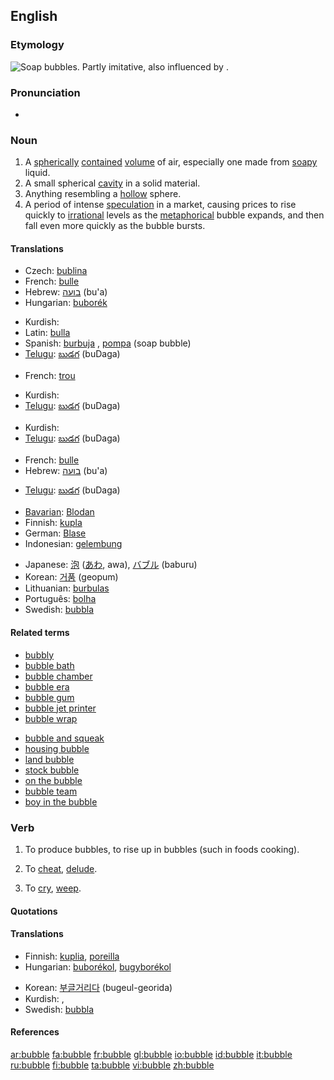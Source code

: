 ==English==
{{wikipedia}}

===Etymology===
[[Image:Soap Bubble - foliage background - iridescent colours - Traquair 040801.jpg|thumb|right|Soap bubbles.]]
Partly imitative, also influenced by {{term|burble}}.

===Pronunciation===
*{{audio|en-us-bubble.ogg|Audio (US)}}
*:{{rhymes|ʌbəl}}

===Noun===
{{en-noun}}

# A [[spherical]]ly [[contained]] [[volume]] of air, especially one made from [[soapy]] liquid.
# A small spherical [[cavity]] in a solid material.
# Anything resembling a [[hollow]] sphere.
# A period of intense [[speculation]] in a market, causing prices to rise quickly to [[irrational]] levels as the [[metaphorical]] bubble expands, and then fall even more quickly as the bubble bursts.

====Translations====
{{trans-top|spherically contained volume of air}}
*Czech: [[bublina]] {{f}}
*French: [[bulle]] {{f}}
*Hebrew: [[בועה]] (bu'a) {{f}}
*Hungarian: [[buborék]]
{{trans-mid}}
*Kurdish: {{KUchar|[[بڵق]]}}
*Latin: [[bulla]]  {{f}}
*Spanish: [[burbuja]] {{f}}, [[pompa]] {{f}} (soap bubble)
*[[Telugu]]: [[బుడగ]] (buDaga)
{{trans-bottom}}

{{trans-top|small spherical cavity in a solid}}
*French: [[trou]] {{m}}
{{trans-mid}}
*Kurdish: {{KUchar|[[بڵق]]}}
*[[Telugu]]: [[బుడగ]] (buDaga)
{{trans-bottom}}

{{trans-top|anything resembling a hollow sphere}}
{{trans-mid}}
*Kurdish: {{KUchar|[[بڵق]]}}
*[[Telugu]]: [[బుడగ]] (buDaga)
{{trans-bottom}}

{{trans-top|period of intense speculation in a market}}
*French: [[bulle]] {{f}}
*Hebrew: [[בועה]] (bu'a) {{f}}
{{trans-mid}}
*[[Telugu]]: [[బుడగ]] (buDaga)
{{trans-bottom}}

{{trans-top|Translations to categorise}}
{{rfc-trans}}
*[[Bavarian]]: [[Blodan]] {{f}}
*Finnish: [[kupla]]
*German: [[Blase]] {{f}}
*Indonesian: [[gelembung]]
{{trans-mid}}
*Japanese: [[泡]] ([[あわ]], awa), [[バブル]] (baburu)
*Korean: [[거품]] (geopum)
*Lithuanian: [[burbulas]] {{m}}
*Português: [[bolha]] {{f}}
*Swedish: [[bubbla]] {{c}}
{{trans-bottom}}

====Related terms====
{{rel-top|terms related to "bubble"}}
*[[bubbly]]
*[[bubble bath]]
*[[bubble chamber]]
*[[bubble era]]
*[[bubble gum]]
*[[bubble jet printer]]
*[[bubble wrap]]
{{rel-mid}}
*[[bubble and squeak]]
*[[housing bubble]]
*[[land bubble]]
*[[stock bubble]]
*[[on the bubble]]
*[[bubble team]]
*[[boy in the bubble]]
{{rel-bottom}}

===Verb===
{{en-verb|bubbl|es}}

# {{intransitive}} To produce bubbles, to rise up in bubbles (such in foods cooking).
# {{context|transitive|archaic}} To [[cheat]], [[delude]].
# {{context|intransitive|Scotland|Northern England}} To [[cry]], [[weep]].

====Quotations====
{{seeCites}}

====Translations====
{{trans-top|rise up in bubbles}}
*Finnish: [[kuplia]], [[poreilla]]
*Hungarian: [[buborékol]], [[bugyborékol]]
{{trans-mid}}
*Korean: [[부글]]거리다 (bugeul-georida)
*Kurdish: {{KUchar|[[بڵق کردن]]}}, {{KUchar|[[بڵقه‌بڵق کردن]]}}
*Swedish: [[bubbla]]
{{trans-bottom}}

{{trans-top|to cheat, delude}}
{{trans-mid}}
{{trans-bottom}}

{{trans-top|to cry, weep}}
{{trans-mid}}
{{trans-bottom}}

====References====
{{R:Dobson & Irwin Newcastle 1970}}
{{R:New Geordie Dictionary 1987}}
{{R:Northeast Dialect 2005}}

[[ar:bubble]]
[[fa:bubble]]
[[fr:bubble]]
[[gl:bubble]]
[[io:bubble]]
[[id:bubble]]
[[it:bubble]]
[[ru:bubble]]
[[fi:bubble]]
[[ta:bubble]]
[[vi:bubble]]
[[zh:bubble]]